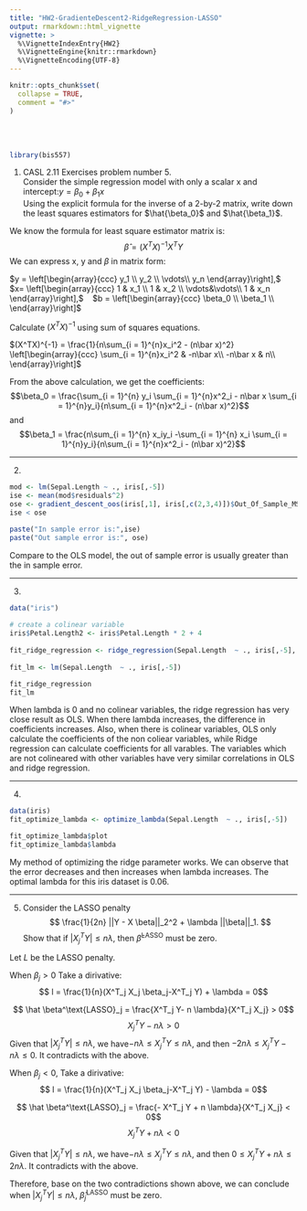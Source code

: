 ```yaml
---
title: "HW2-GradienteDescent2-RidgeRegression-LASSO"
output: rmarkdown::html_vignette
vignette: >
  %\VignetteIndexEntry{HW2}
  %\VignetteEngine{knitr::rmarkdown}
  %\VignetteEncoding{UTF-8}
---
```


```r
knitr::opts_chunk$set(
  collapse = TRUE,
  comment = "#>"
)
```

<br><br>

```r
library(bis557)
```


1. 
CASL 2.11 Exercises problem number 5.      
Consider the simple regression model with only a scalar x and intercept:$y = \beta_0 + \beta_1 x$      
Using the explicit formula for the inverse of a 2-by-2 matrix, write down the least squares estimators for $\hat{\beta_0}$ and $\hat{\beta_1}$.     

We know the formula for least square estimator matrix is:     
$$\hat\beta = (X^TX)^{-1}X^TY$$
We can express x, y and $\beta$ in matrix form:

$y = 
\left[\begin{array}{ccc}
y_1 \\    
y_2 \\    
\vdots\\    
y_n
\end{array}\right],$
\ \ 
$x=
\left[\begin{array}{ccc}
1 & x_1 \\    
1 & x_2 \\    
\vdots&\vdots\\    
1 & x_n
\end{array}\right],$
\ \ 
$b = 
\left[\begin{array}{ccc}
\beta_0 \\    
\beta_1  \\    
\end{array}\right]$

Calculate $(X^TX)^{-1}$ using sum of squares equations.


$(X^TX)^{-1} = \frac{1}{n\sum_{i = 1}^{n}x_i^2 - (n\bar x)^2}
\left[\begin{array}{ccc}
\sum_{i = 1}^{n}x_i^2 & -n\bar x\\
-n\bar x & n\\
\end{array}\right]$


\begin{equation} \label{eq1}
\begin{split}
\hat\beta 
& = (X^TX)^{-1}X^TY\\
& = \frac{1}{n\sum_{i = 1}^{n}x_i^2 - (n\bar x)^2}
\left[\begin{array}{ccc}
\sum_{i = 1}^{n}x_i^2 & -n\bar x\\
-n\bar x & n\\
\end{array}\right]

\left[\begin{array}{ccc}
\sum_{i = 1}^{n}y_i\\
\sum_{i = 1}^{n}x_iy_i
\end{array}\right]\\

& = \frac{1}{n\sum_{i = 1}^{n}x_i^2 - (n\bar x)^2}
\left[\begin{array}{ccc}
\sum_{i = 1}^{n}x_i^2 & -n\bar x\\
-n\bar x & n\\
\end{array}\right]

\left[\begin{array}{ccc}
n\bar y\\
\sum_{i = 1}^{n}x_iy_i
\end{array}\right]\\


& = \frac{1}{n\sum_{i = 1}^{n}x_i^2 - (n\bar x)^2}
\left[\begin{array}{ccc}
y_1(\sum_{i=1}^{n}x_i^2 - nx_1\bar x) + 
y_2(\sum_{i=1}^{n}x_i^2 - nx_2\bar x) +
...
+ y_n(\sum_{i=1}^{n}x_i^2 - nx_n\bar x)\\
n(x_1y_1+...+x_ny_n) - n\bar x(y_1+...+y_n)
\end{array}\right]
\end{split}
\end{equation}



From the above calculation, we get the coefficients: 
$$\beta_0 = \frac{\sum_{i = 1}^{n} y_i \sum_{i = 1}^{n}x^2_i - n\bar x \sum_{i = 1}^{n}y_i}{n\sum_{i = 1}^{n}x^2_i - (n\bar x)^2}$$ 
and 
$$\beta_1 = \frac{n\sum_{i = 1}^{n} x_iy_i -\sum_{i = 1}^{n} x_i \sum_{i = 1}^{n}y_i}{n\sum_{i = 1}^{n}x^2_i - (n\bar x)^2}$$



--------------------------------------------------------------

2. 
```r
mod <- lm(Sepal.Length ~ ., iris[,-5])
ise <- mean(mod$residuals^2)
ose <- gradient_descent_oos(iris[,1], iris[,c(2,3,4)])$Out_Of_Sample_MSE
ise < ose

paste("In sample error is:",ise)
paste("Out sample error is:", ose)
```
Compare to the OLS model, the out of sample error is usually greater than the in sample error. 


--------------------------------------------------------------

3. 
```r
data("iris")
  
# create a colinear variable
iris$Petal.Length2 <- iris$Petal.Length * 2 + 4
  
fit_ridge_regression <- ridge_regression(Sepal.Length  ~ ., iris[,-5], 0.01)
  
fit_lm <- lm(Sepal.Length  ~ ., iris[,-5])

fit_ridge_regression
fit_lm
```
When lambda is 0 and no colinear variables, the ridge regression has very close result as OLS. When there lambda increases, the difference in coefficients increases. Also, when there is colinear variables, OLS only calculate the coefficients of the non coliear variables, while Ridge regression can calculate coefficients for all varables. The variables which are not colineared with other variables have very similar correlations in OLS and ridge regression. 

--------------------------------------------------------------

4. 
```r
data(iris)
fit_optimize_lambda <- optimize_lambda(Sepal.Length  ~ ., iris[,-5])

fit_optimize_lambda$plot
fit_optimize_lambda$lambda
```
My method of optimizing the ridge parameter works. We can observe that the error decreases and then increases when lambda increases. The optimal lambda for this iris dataset is 0.06.   

--------------------------------------------------------------

5. Consider the LASSO penalty
$$
\frac{1}{2n} ||Y - X \beta||_2^2 + \lambda ||\beta||_1.
$$
Show that if $|X_j^TY| \leq n \lambda$, then $\widehat \beta^{\text{LASSO}}$ must be zero.


Let $L$ be the LASSO penalty. 

\begin{equation} \label{eq2}
\begin{split}
L 
&= \frac{1}{2n} (Y - X \beta)^T(Y - X \beta) + \lambda | \beta | \\
&= \frac{1}{2n} (Y^TY - 2X^TY \beta + \beta^T X^TX \beta) + \lambda | \beta |\\
&= \frac{1}{2n}(- 2X^TY \beta + \sum \beta^2) + \sum \lambda | \beta |
\end{split}
\end{equation}


When $\beta_j >0$
Take a dirivative: 
$$ l = \frac{1}{n}(X^T_j X_j \beta_j-X^T_j Y) + \lambda = 0$$

$$ \hat \beta^\text{LASSO}_j = \frac{X^T_j Y- n \lambda}{X^T_j X_j} > 0$$
$$X^T_j Y- n \lambda > 0$$
Given that $|X^T_j Y| \le n \lambda$, we have$- n \lambda \le X^T_j Y\le n \lambda$, and then ${-2n \lambda} \le X^T_j Y- n \lambda \le 0$. It contradicts with the above. 
      
      
When $\beta_j < 0$, 
Take a dirivative: 
$$ l = \frac{1}{n}(X^T_j X_j \beta_j-X^T_j Y) - \lambda = 0$$

$$ \hat \beta^\text{LASSO}_j = \frac{- X^T_j Y + n \lambda}{X^T_j X_j} < 0$$
$$ X^T_j Y + n \lambda< 0$$


Given that $|X^T_j Y| \le n \lambda$, we have$- n \lambda \le X^T_j Y\le n \lambda$, and then $0 \le X^T_j Y+ n \lambda \le 2n \lambda$. It contradicts with the above. 

Therefore, base on the two contradictions shown above, we can conclude when $|X^T_j Y| \le n \lambda$, $\hat\beta_j^\text{LASSO}$ must be zero. 

